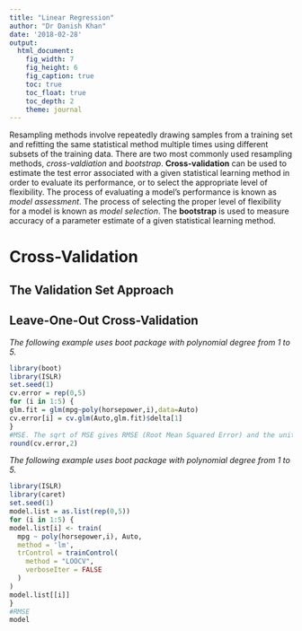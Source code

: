 ```yaml
---
title: "Linear Regression"
author: "Dr Danish Khan"
date: '2018-02-28'
output:
  html_document:
    fig_width: 7
    fig_height: 6
    fig_caption: true
    toc: true
    toc_float: true
    toc_depth: 2
    theme: journal
---
```


Resampling methods involve repeatedly drawing samples from a training set and refitting the same statistical method multiple times using different subsets of the training data. There are two most commonly used resampling methods, *cross-valdiation* and *bootstrap*. **Cross-validation** can be used to estimate the test error associated with a given statistical learning method in order to evaluate its performance, or to select the appropriate level of flexibility. The process of evaluating a model's performance is known as *model assessment*. The process of selecting the proper level of flexibility for a model is known as *model selection*. The **bootstrap** is used to measure accuracy of a parameter estimate of a given statistical learning method.

# Cross-Validation

## The Validation Set Approach


## Leave-One-Out Cross-Validation
*The following example uses boot package with polynomial degree from 1 to 5.*
```r
library(boot)
library(ISLR)
set.seed(1)
cv.error = rep(0,5)
for (i in 1:5) {
glm.fit = glm(mpg~poly(horsepower,i),data=Auto)
cv.error[i] = cv.glm(Auto,glm.fit)$delta[1]
}
#MSE. The sqrt of MSE gives RMSE (Root Mean Squared Error) and the unit is the same as y-axis unit. I n this example (mpg)
round(cv.error,2)
```

*The following example uses boot package with polynomial degree from 1 to 5.*
```r
library(ISLR)
library(caret)
set.seed(1)
model.list = as.list(rep(0,5))
for (i in 1:5) {
model.list[i] <- train(
  mpg ~ poly(horsepower,i), Auto,
  method = 'lm',
  trControl = trainControl(
    method = "LOOCV",
    verboseIter = FALSE
  )
)
model.list[[i]]
}
#RMSE
model
```

